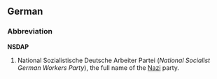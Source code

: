 ==German==

===Abbreviation===
'''NSDAP'''

# National Sozialistische Deutsche Arbeiter Partei (''National Socialist German Workers Party''), the full name of the [[Nazi]] party.